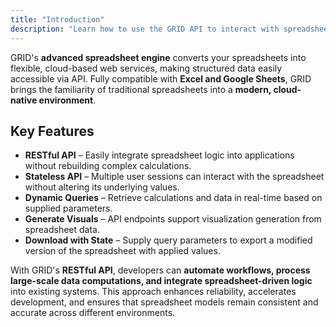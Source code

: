 ```yaml
---
title: "Introduction"
description: "Learn how to use the GRID API to interact with spreadsheets as an API."
---
```


GRID's **advanced spreadsheet engine** converts your spreadsheets into flexible, cloud-based web services, making structured data easily accessible via API. Fully compatible with **Excel and Google Sheets**, GRID brings the familiarity of traditional spreadsheets into a **modern, cloud-native environment**.

## Key Features
- **RESTful API** – Easily integrate spreadsheet logic into applications without rebuilding complex calculations.
- **Stateless API** – Multiple user sessions can interact with the spreadsheet without altering its underlying values.
- **Dynamic Queries** – Retrieve calculations and data in real-time based on supplied parameters.
- **Generate Visuals** – API endpoints support visualization generation from spreadsheet data.
- **Download with State** – Supply query parameters to export a modified version of the spreadsheet with applied values.

With GRID's **RESTful API**, developers can **automate workflows, process large-scale data computations, and integrate spreadsheet-driven logic** into existing systems. This approach enhances reliability, accelerates development, and ensures that spreadsheet models remain consistent and accurate across different environments.